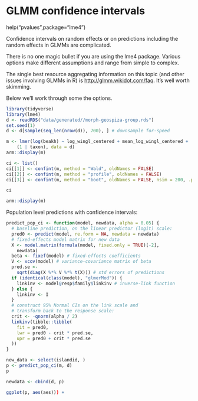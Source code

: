 # GLMM confidence intervals

help("pvalues",package="lme4") 

Confidence intervals on random effects or on predictions including the random effects in GLMMs are complicated. 

There is no one magic bullet if you are using the lme4 package. Various options make different assumptions and range from simple to complex. 

The single best resource aggregating information on this topic (and other issues involving GLMMs in R) is <http://glmm.wikidot.com/faq>. It's well worth skimming. 

Below we'll work through some the options. 

```r
library(tidyverse)
library(lme4)
d <- readRDS("data/generated//morph-geospiza-group.rds")
set.seed(1)
d <- d[sample(seq_len(nrow(d)), 700), ] # downsample for-speed 
```

```r
m <- lmer(log(beakh) ~ log_wingl_centered + mean_log_wingl_centered +
    (1 | taxon), data = d)
arm::display(m)
```


```r
ci <- list()
ci[[1]] <- confint(m, method = "Wald", oldNames = FALSE)
ci[[2]] <- confint(m, method = "profile", oldNames = FALSE)
ci[[3]] <- confint(m, method = "boot", oldNames = FALSE, nsim = 200, .progress="txt")

ci

arm::display(m)
```

Population level predictions with confidence intervals:

```r
predict_pop_ci <- function(model, newdata, alpha = 0.05) {
  # baseline prediction, on the linear predictor (logit) scale:
  pred0 <- predict(model, re.form = NA, newdata = newdata)
  # fixed-effects model matrix for new data
  X <- model.matrix(formula(model, fixed.only = TRUE)[-2],
    newdata)
  beta <- fixef(model) # fixed-effects coefficients
  V <- vcov(model) # variance-covariance matrix of beta
  pred.se <-
    sqrt(diag(X %*% V %*% t(X))) # std errors of predictions
  if (identical(class(model), "glmerMod")) {
    linkinv <- model@resp$family$linkinv # inverse-link function
  } else {
    linkinv <- I
  }
  # construct 95% Normal CIs on the link scale and
  # transform back to the response scale:
  crit <- -qnorm(alpha / 2)
  linkinv(tibble::tibble(
    fit = pred0,
    lwr = pred0 - crit * pred.se,
    upr = pred0 + crit * pred.se
  ))
}

new_data <- select(islandid, )
p <- predict_pop_ci(m, d)
p

newdata <- cbind(d, p)

ggplot(p, aes(aes))) + 
```

